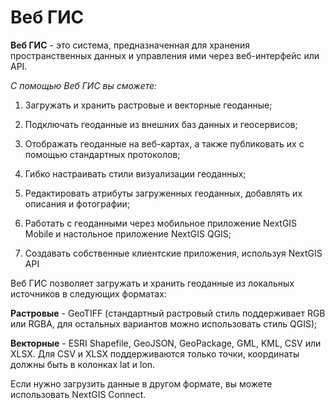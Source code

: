 # Веб ГИС

**Веб ГИС** - это система, предназначенная для хранения пространственных данных и управления ими через веб-интерфейс или API.

*С помощью Веб ГИС вы сможете:*

1. Загружать и хранить растровые и векторные геоданные;

2. Подключать геоданные из внешних баз данных и геосервисов;

3. Отображать геоданные на веб-картах, а также публиковать их с помощью стандартных протоколов;

4. Гибко настраивать стили визуализации геоданных;

5. Редактировать атрибуты загруженных геоданных, добавлять их описания и фотографии;

6. Работать с геоданными через мобильное приложение NextGIS Mobile и настольное приложение NextGIS QGIS;

7. Создавать собственные клиентские приложения, используя NextGIS API

Веб ГИС позволяет загружать и хранить геоданные из локальных источников в следующих форматах:

**Растровые** - GeoTIFF (стандартный растровый стиль поддерживает RGB или RGBA, для остальных вариантов можно использовать стиль QGIS);

**Векторные** - ESRI Shapefile, GeoJSON, GeoPackage, GML, KML, CSV или XLSX. Для CSV и XLSX поддерживаются только точки, координаты должны быть в колонках lat и lon.

Если нужно загрузить данные в другом формате, вы можете использовать NextGIS Connect.

